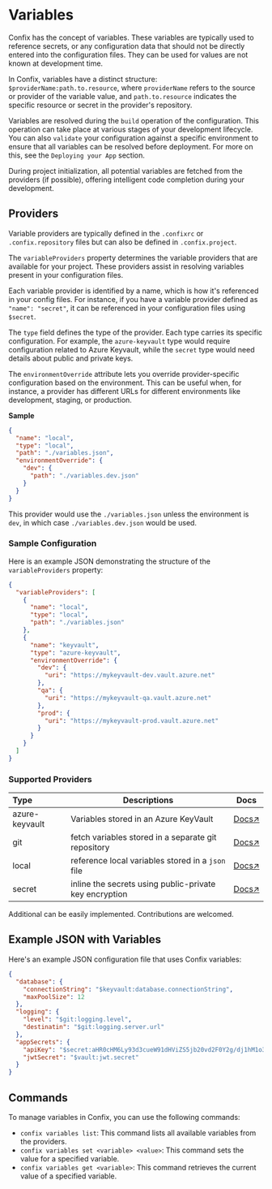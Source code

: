 # Variables

Confix has the concept of variables. These variables are typically used to reference secrets, or any configuration data that should not be directly entered into the configuration files. They can be used for values are not known at development time.

In Confix, variables have a distinct structure: `$providerName:path.to.resource`, where `providerName` refers to the source or provider of the variable value, and `path.to.resource` indicates the specific resource or secret in the provider's repository.

Variables are resolved during the `build` operation of the configuration. This operation can take place at various stages of your development lifecycle. You can also `validate` your configuration against a specific environment to ensure that all variables can be resolved before deployment. For more on this, see the `Deploying your App` section.

During project initialization, all potential variables are fetched from the providers (if possible), offering intelligent code completion during your development.

## Providers

Variable providers are typically defined in the `.confixrc` or `.confix.repository` files but can also be defined in `.confix.project`.

The `variableProviders` property determines the variable providers that are available for your project. These providers assist in resolving variables present in your configuration files.

Each variable provider is identified by a name, which is how it's referenced in your config files. For instance, if you have a variable provider defined as `"name": "secret"`, it can be referenced in your configuration files using `$secret`.

The `type` field defines the type of the provider. Each type carries its specific configuration. For example, the `azure-keyvault` type would require configuration related to Azure Keyvault, while the `secret` type would need details about public and private keys.

The `environmentOverride` attribute lets you override provider-specific configuration based on the environment. This can be useful when, for instance, a provider has different URLs for different environments like development, staging, or production.

**Sample**

```json
{
  "name": "local",
  "type": "local",
  "path": "./variables.json",
  "environmentOverride": {
    "dev": {
      "path": "./variables.dev.json"
    }
  }
}
```

This provider would use the `./variables.json` unless the environment is `dev`, in which case `./variables.dev.json` would be used.

### Sample Configuration

Here is an example JSON demonstrating the structure of the `variableProviders` property:

```json copy filename=".confixrc"
{
  "variableProviders": [
    {
      "name": "local",
      "type": "local",
      "path": "./variables.json"
    },
    {
      "name": "keyvault",
      "type": "azure-keyvault",
      "environmentOverride": {
        "dev": {
          "uri": "https://mykeyvault-dev.vault.azure.net"
        },
        "qa": {
          "uri": "https://mykeyvault-qa.vault.azure.net"
        },
        "prod": {
          "uri": "https://mykeyvault-prod.vault.azure.net"
        }
      }
    }
  ]
}
```

### Supported Providers

| Type           | Descriptions                                           | Docs                                |
| :------------- | ------------------------------------------------------ | ----------------------------------- |
| azure-keyvault | Variables stored in an Azure KeyVault                  | [Docs↗](./variables/azure-keyvault) |
| git            | fetch variables stored in a separate git repository    | [Docs↗](./variables/git)            |
| local          | reference local variables stored in a `json` file      | [Docs↗](./variables/local)          |
| secret         | inline the secrets using public-private key encryption | [Docs↗](./variables/secrets)        |

Additional can be easily implemented. Contributions are welcomed.

## Example JSON with Variables

Here's an example JSON configuration file that uses Confix variables:

```json
{
  "database": {
    "connectionString": "$keyvault:database.connectionString",
    "maxPoolSize": 12
  },
  "logging": {
    "level": "$git:logging.level",
    "destinatin": "$git:logging.server.url"
  },
  "appSecrets": {
    "apiKey": "$secret:aHR0cHM6Ly93d3cueW91dHViZS5jb20vd2F0Y2g/dj1hM1o3ekVjN0FYUQ==",
    "jwtSecret": "$vault:jwt.secret"
  }
}
```

## Commands

To manage variables in Confix, you can use the following commands:

- `confix variables list`: This command lists all available variables from the providers.
- `confix variables set <variable> <value>`: This command sets the value for a specified variable.
- `confix variables get <variable>`: This command retrieves the current value of a specified variable.

